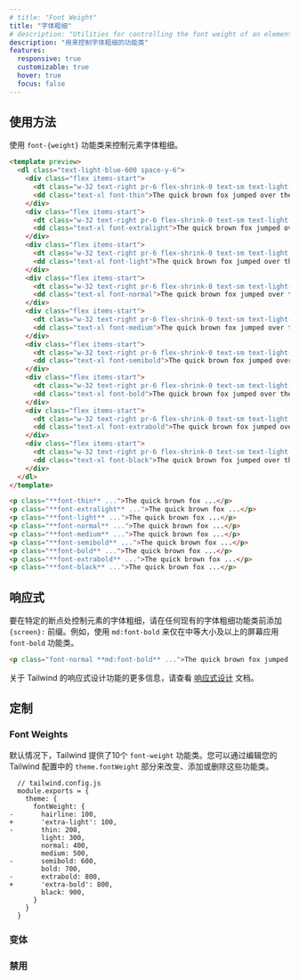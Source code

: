 ```yaml
---
# title: "Font Weight"
title: "字体粗细"
# description: "Utilities for controlling the font weight of an element."
description: "用来控制字体粗细的功能类"
features:
  responsive: true
  customizable: true
  hover: true
  focus: false
---
```




## 使用方法

<!-- Control the font weight of an element using the `font-{weight}` utilities. -->
使用 `font-{weight}` 功能类来控制元素字体粗细。

```html lightBlue
<template preview>
  <dl class="text-light-blue-600 space-y-6">
    <div class="flex items-start">
      <dt class="w-32 text-right pr-6 flex-shrink-0 text-sm text-light-blue-600 text-opacity-50 font-mono leading-7">thin</dt>
      <dd class="text-xl font-thin">The quick brown fox jumped over the lazy dog.</dd>
    </div>
    <div class="flex items-start">
      <dt class="w-32 text-right pr-6 flex-shrink-0 text-sm text-light-blue-600 text-opacity-50 font-mono leading-7">extralight</dt>
      <dd class="text-xl font-extralight">The quick brown fox jumped over the lazy dog.</dd>
    </div>
    <div class="flex items-start">
      <dt class="w-32 text-right pr-6 flex-shrink-0 text-sm text-light-blue-600 text-opacity-50 font-mono leading-7">light</dt>
      <dd class="text-xl font-light">The quick brown fox jumped over the lazy dog.</dd>
    </div>
    <div class="flex items-start">
      <dt class="w-32 text-right pr-6 flex-shrink-0 text-sm text-light-blue-600 text-opacity-50 font-mono leading-7">normal</dt>
      <dd class="text-xl font-normal">The quick brown fox jumped over the lazy dog.</dd>
    </div>
    <div class="flex items-start">
      <dt class="w-32 text-right pr-6 flex-shrink-0 text-sm text-light-blue-600 text-opacity-50 font-mono leading-7">medium</dt>
      <dd class="text-xl font-medium">The quick brown fox jumped over the lazy dog.</dd>
    </div>
    <div class="flex items-start">
      <dt class="w-32 text-right pr-6 flex-shrink-0 text-sm text-light-blue-600 text-opacity-50 font-mono leading-7">semibold</dt>
      <dd class="text-xl font-semibold">The quick brown fox jumped over the lazy dog.</dd>
    </div>
    <div class="flex items-start">
      <dt class="w-32 text-right pr-6 flex-shrink-0 text-sm text-light-blue-600 text-opacity-50 font-mono leading-7">bold</dt>
      <dd class="text-xl font-bold">The quick brown fox jumped over the lazy dog.</dd>
    </div>
    <div class="flex items-start">
      <dt class="w-32 text-right pr-6 flex-shrink-0 text-sm text-light-blue-600 text-opacity-50 font-mono leading-7">extrabold</dt>
      <dd class="text-xl font-extrabold">The quick brown fox jumped over the lazy dog.</dd>
    </div>
    <div class="flex items-start">
      <dt class="w-32 text-right pr-6 flex-shrink-0 text-sm text-light-blue-600 text-opacity-50 font-mono leading-7">black</dt>
      <dd class="text-xl font-black">The quick brown fox jumped over the lazy dog.</dd>
    </div>
  </dl> 
</template>

<p class="**font-thin** ...">The quick brown fox ...</p>
<p class="**font-extralight** ...">The quick brown fox ...</p>
<p class="**font-light** ...">The quick brown fox ...</p>
<p class="**font-normal** ...">The quick brown fox ...</p>
<p class="**font-medium** ...">The quick brown fox ...</p>
<p class="**font-semibold** ...">The quick brown fox ...</p>
<p class="**font-bold** ...">The quick brown fox ...</p>
<p class="**font-extrabold** ...">The quick brown fox ...</p>
<p class="**font-black** ...">The quick brown fox ...</p>
```

## 响应式

<!-- To control the font weight of an element at a specific breakpoint, add a `{screen}:` prefix to any existing font weight utility. For example, use `md:font-bold` to apply the `font-bold` utility at only medium screen sizes and above. -->
要在特定的断点处控制元素的字体粗细，请在任何现有的字体粗细功能类前添加 `{screen}:` 前缀。例如，使用 `md:font-bold` 来仅在中等大小及以上的屏幕应用 `font-bold` 功能类。

```html
<p class="font-normal **md:font-bold** ...">The quick brown fox jumped over the lazy dog.</p>
```

<!-- For more information about Tailwind's responsive design features, check out the [Responsive Design](/docs/responsive-design) documentation. -->
关于 Tailwind 的响应式设计功能的更多信息，请查看 [响应式设计](/docs/responsive-design) 文档。

## 定制

### Font Weights

<!-- By default Tailwind provides 10 `font-weight` utilities. You change, add, or remove these by editing the `theme.fontWeight` section of your Tailwind config. -->
默认情况下，Tailwind 提供了10个 `font-weight` 功能类。您可以通过编辑您的 Tailwind 配置中的 `theme.fontWeight` 部分来改变、添加或删除这些功能类。

```diff-js
  // tailwind.config.js
  module.exports = {
    theme: {
      fontWeight: {
-       hairline: 100,
+       'extra-light': 100,
-       thin: 200,
        light: 300,
        normal: 400,
        medium: 500,
-       semibold: 600,
        bold: 700,
-       extrabold: 800,
+       'extra-bold': 800,
        black: 900,
      }
    }
  }
```

### 变体

<Variants plugin="fontWeight" />

### 禁用

<Disabling plugin="fontWeight" />
